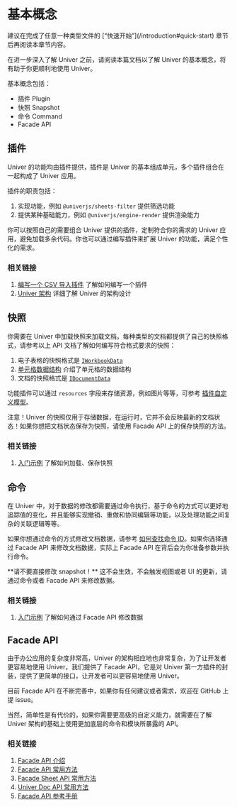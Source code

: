 
# 基本概念

<Callout>
  建议在完成了任意一种类型文件的 [“快速开始”](/introduction#quick-start) 章节后再阅读本章节内容。
</Callout>

在进一步深入了解 Univer 之前，请阅读本篇文档以了解 Univer 的基本概念，将有助于你更顺利地使用 Univer。

基本概念包括：

* 插件 Plugin
* 快照 Snapshot
* 命令 Command
* Facade API

## 插件

Univer 的功能均由插件提供，插件是 Univer 的基本组成单元，多个插件组合在一起构成了 Univer 应用。

插件的职责包括：

1. 实现功能，例如 `@univerjs/sheets-filter` 提供筛选功能
2. 提供某种基础能力，例如 `@univerjs/engine-render` 提供渲染能力

你可以按照自己的需要组合 Univer 提供的插件，定制符合你的需求的 Univer 应用，避免加载多余代码。你也可以通过编写插件来扩展 Univer 的功能，满足个性化的需求。

### 相关链接

1. [编写一个 CSV 导入插件](/guides/sheets/tutorials/csv-import-plugin) 了解如何编写一个插件
2. [Univer 架构](/guides/sheets/architecture/univer) 详细了解 Univer 的架构设计

## 快照

你需要在 Univer 中加载快照来加载文档，每种类型的文档都提供了自己的快照格式，请参考以上 API 文档了解如何编写符合格式要求的快照：

1. 电子表格的快照格式是 [`IWorkbookData`](/typedoc/@univerjs/core/interfaces/IWorkbookData)
  1. [单元格数据结构](guides/sheet/getting-started/cell-data) 介绍了单元格的数据结构
2. 文档的快照格式是 [`IDocumentData`](/typedoc/@univerjs/core/interfaces/IDocumentData)

功能插件可以通过 `resources` 字段来存储资源，例如图片等等，可参考 [插件自定义模型](/guides/sheets/advanced/custom-model)。

<Callout emoji="⚠️">
  注意！Univer 的快照仅用于存储数据，在运行时，它并不会反映最新的文档状态！如果你想把文档状态保存为快照，请使用 Facade API 上的保存快照的方法。
</Callout>

### 相关链接

1. [入门示例](/guides/sheets/getting-started/installation#入门示例加载数据修改数据和存储数据) 了解如何加载、保存快照

## 命令

在 Univer 中，对于数据的修改都需要通过命令执行，基于命令的方式可以更好地追踪值的变化，并且能够实现撤销、重做和协同编辑等功能，以及处理功能之间复杂的关联逻辑等等。

如果你想通过命令的方式修改文档数据，请参考 [如何查找命令 ID](/guides/sheets/tutorials/find-the-command-id)。如果你选择通过 Facade API 来修改文档数据，实际上 Facade API 在背后会为你准备参数并执行命令。

<Callout emoji="⚠️">
  **请不要直接修改 snapshot！** 这不会生效，不会触发视图或者 UI 的更新，请通过命令或者 Facade API 来修改数据。
</Callout>

### 相关链接

1. [入门示例](/guides/sheets/getting-started/installation#入门示例加载数据修改数据和存储数据) 了解如何通过 Facade API 修改数据

## Facade API

由于办公应用的复杂度非常高，Univer 的架构相应地也非常复杂，为了让开发者更容易地使用 Univer，我们提供了 Facade API，它是对 Univer 第一方插件的封装，提供了更简单的接口，让开发者可以更容易地使用 Univer。

目前 Facade API 在不断完善中，如果你有任何建议或者需求，欢迎在 GitHub 上提 issue。

当然，简单性是有代价的，如果你需要更高级的自定义能力，就需要在了解 Univer 架构的基础上使用更加底层的命令和模块所暴露的 API。

### 相关链接

1. [Facade API 介绍](/guides/sheets/getting-started/facade)
2. [Facade API 常用方法](/guides/sheets/features/core/general-api)
3. [Facade Sheet API 常用方法](/guides/sheets/features/core/sheet-api)
4. [Univer Doc API 常用方法](/guides/docs/facade/doc-api)
5. [Facade API 参考手册](/typedoc/@univerjs/facade/README)
